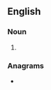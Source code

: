 {{also|pile up|pile-up}}
==English==

===Noun===
{{en-noun}}

# {{alternative spelling of|pile-up|lang=en}}

===Anagrams===
* {{anagrams|en|a=eilppu|luppie|uppile}}